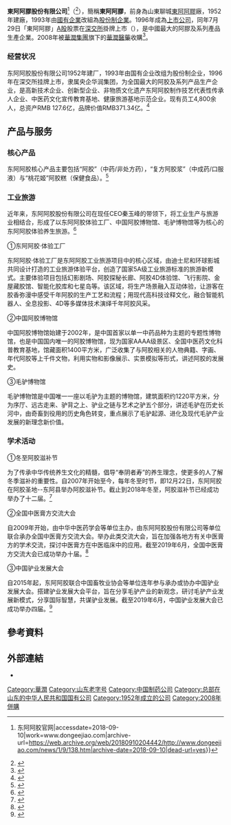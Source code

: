 {{Infobox company
| name = 東阿阿膠股份有限公司
| name_en = Dong-E-E-Jiao Co., Ltd.
| type = [[上市公司|上市公司]]
| industry = 醫藥製造業
| foundation = {{Start date and age|df=yes|1952}}
| location = {{CHN}}[[山东省|山東省]][[东阿县|東阿縣]]阿膠街78號
| products = [[阿胶|阿膠]]
| homepage = {{Official website}}
}}

'''東阿阿膠股份有限公司'''<ref>{{Cite web|url=http://www.dongeejiao.com/news/1/9/138.htm|title=走进东阿阿胶{{!}}东阿阿胶官网|accessdate=2018-09-10|work=www.dongeejiao.com|archive-url=https://web.archive.org/web/20180910204442/http://www.dongeejiao.com/news/1/9/138.htm|archive-date=2018-09-10|dead-url=yes}}</ref>（{{lang-en|'''Dong-E-E-Jiao Co., Ltd.'''}}<ref>{{Cite web|url=https://finance.yahoo.com/quote/000423.SZ/|title=000423.SZ : Summary for DONG-E-E-JIAO CO - Yahoo Finance|accessdate=2018-09-10|work=finance.yahoo.com|language=en-US|archive-date=2021-07-23|archive-url=https://web.archive.org/web/20210723135908/https://finance.yahoo.com/quote/000423.SZ/|dead-url=no}}</ref>），簡稱'''東阿阿膠'''，前身為山東聊城[[东阿县|東阿]][[阿膠|阿膠]]廠，1952年建廠，1993年由[[国有企业|國有企業]]改組為[[股份有限公司|股份制企業]]。1996年成為[[上市公司|上市公司]]，同年7月29日「東阿阿膠」[[A股_(中國)|A股]]股票在[[深圳证券交易所|深交所]]掛牌上市（{{szse|000423}}），是中國最大的阿膠及系列產品生產企業。2008年被[[華潤集團|華潤集團]]旗下的[[華潤醫藥|華潤醫藥]]收購<ref>{{Cite web |url=http://www.dongeejiao.com/Item/3943.aspx |title=山东东阿阿胶股份有限公司重要事紀 |accessdate=2012-04-28 |archive-date=2012-05-04 |archive-url=https://web.archive.org/web/20120504084240/http://www.dongeejiao.com/Item/3943.aspx |dead-url=yes }}</ref>。

=== 经营状况 ===
东阿阿胶股份有限公司1952年建厂，1993年由国有企业改组为股份制企业，1996年在深交所挂牌上市，隶属央企华润集团，为全国最大的阿胶及系列产品生产企业，是高新技术企业、创新型企业、非物质文化遗产东阿阿胶制作技艺代表性传承人企业、中医药文化宣传教育基地、健康旅游基地示范企业。现有员工4,800余人，总资产RMB 127.6亿，品牌价值RMB371.34亿。<ref>{{cite web|title=走进东阿阿胶|url=https://www.dongeejiao.com|accessdate=2019-06-24|archive-date=2021-07-23|archive-url=https://web.archive.org/web/20210723135858/https://www.dongeejiao.com/|dead-url=no}}</ref>

== 产品与服务 ==

=== 核心产品 ===

东阿阿胶核心产品主要包括“阿胶”（中药/非处方药），“复方阿胶浆”（中成药/口服液）与“桃花姬”阿胶糕（保健食品）。<ref>{{cite web |title=东阿阿胶官网产品介绍 |url=https://www.dongeejiao.com/product |website=https://www.dongeejiao.com/product |accessdate=2019-06-24 |archive-date=2021-07-23 |archive-url=https://web.archive.org/web/20210723135913/https://www.dongeejiao.com/product/ |dead-url=no }}</ref>

=== 工业旅游 ===

近年来，东阿阿胶股份有限公司在现任CEO秦玉峰的带领下，将工业生产与旅游业相结合，形成了以东阿阿胶体验工厂、中国阿胶博物馆、毛驴博物馆等为核心的东阿阿胶体验养生旅游。<ref>{{cite news |title=养生体验游目的地——东阿阿胶阿胶世界 |url=https://www.sohu.com/a/237443983_438489 |accessdate=2019-06-24 |agency=搜狐新闻 |date=2018-06-23 |archive-date=2021-07-23 |archive-url=https://web.archive.org/web/20210723135825/https://www.sohu.com/a/237443983_438489 |dead-url=no }}</ref>

①东阿阿胶·体验工厂

东阿阿胶·体验工厂是东阿阿胶工业旅游项目中的核心区域，由迪士尼和环球影城共同设计打造的工业旅游体验平台，创造了国家5A级工业旅游标准的旅游新模式。主要体验项目包括幻影剧场、阿胶探秘长廊、阿胶4D体验馆、飞行影院、金屋藏胶馆、智能化胶库和七星岛等。该区域，将生产场景融入互动体验，让游客在胶香弥漫中感受千年阿胶的生产工艺和流程；用现代高科技诠释文化，融合智能机器人、全息投影、4D等多媒体技术演绎千年阿胶风采。

②中国阿胶博物馆

中国阿胶博物馆始建于2002年，是中国首家以单一中药品种为主题的专题性博物馆，也是中国国内唯一的阿胶博物馆，现为国家AAAA级景区、全国中医药文化科普教育基地，馆藏面积1400平方米，广泛收集了与阿胶相关的人物典籍、字画、年代阿胶等上千件文物，利用实物和影像展示、实景模拟等形式，讲述阿胶的发展史。

③毛驴博物馆

毛驴博物馆是中国唯一一座以毛驴为主题的博物馆，建筑面积约1220平方米，分为序厅、远古走来、驴背之上、驴业之链与艺术之驴五个部分，讲述毛驴在历史长河中，由奇畜到役用的历史角色转变，重点展示了毛驴起源、进化及现代毛驴产业发展的新理念新价值。

=== 学术活动 ===

①冬至阿胶滋补节

为了传承中华传统养生文化的精髓，倡导“奉阴者寿”的养生理念，使更多的人了解冬季滋补的重要性。自2007年开始至今，每年冬至时节，即12月22日，东阿阿胶在阿胶圣地--东阿县举办阿胶滋补节。截止到2018年冬至，阿胶滋补节已经成功举办了十二届。<ref>{{cite web |title=东阿阿胶冬至阿胶滋补节 |url=https://www.dongeejiao.com/upload/file/20181222/20181222022806/index.html |accessdate=2019-06-24 |archive-date=2022-03-31 |archive-url=https://web.archive.org/web/20220331014646/https://www.dongeejiao.com/upload/file/20181222/20181222022806/index.html }}</ref>

②全国中医膏方交流大会

自2009年开始，由中华中医药学会等单位主办，由东阿阿胶股份有限公司等单位联合承办全国中医膏方交流大会。举办此类交流大会，旨在加强各地方有关中医膏方的学术交流，探讨中医膏方在中医临床中的应用。截至2019年6月，全国中医膏方交流大会已成功举办十届。<ref>{{cite news |title=第九届全国中医膏方交流大会暨2017年上海市中医药学会膏方分会学术年会在龙华医院召开 |url=http://www.sohu.com/a/194386604_374917 |accessdate=2019-06-24 |agency=搜狐新闻 |date=2017-09-25 |archive-date=2021-07-23 |archive-url=https://web.archive.org/web/20210723135826/https://www.sohu.com/a/194386604_374917 |dead-url=no }}</ref>

③中国驴业发展大会

自2015年起，东阿阿胶联合中国畜牧业协会等单位连年参与承办或协办中国驴业发展大会。搭建驴业发展大会平台，旨在分享毛驴产业的新观念，研讨毛驴产业发展新模式，分享国际智慧，共谋驴业发展。截至2019年6月，中国驴业发展大会已成功举办四届。<ref>{{cite web |title=第四届（2018）中国驴业发展大会暨第二届国际毛驴产业发展论坛 |url=http://www.caaa.cn/topicnews |website=http://www.caaa.cn/topicnews |accessdate=2019-06-24 |archive-date=2021-07-23 |archive-url=https://web.archive.org/web/20210723135928/http://www.caaa.cn/topicnews/ |dead-url=no }}</ref>

==參考資料==
{{Reflist}}

==外部連結==
*{{Official website}}
{{华润集团}}
{{SZSECI}}

[[Category:華潤|Category:華潤]]
[[Category:山东老字号|Category:山东老字号]]
[[Category:中国制药公司|Category:中国制药公司]]
[[Category:总部在山东的中华人民共和国国有公司|Category:总部在山东的中华人民共和国国有公司]]
[[Category:1952年成立的公司|Category:1952年成立的公司]]
[[Category:2008年併購|Category:2008年併購]]